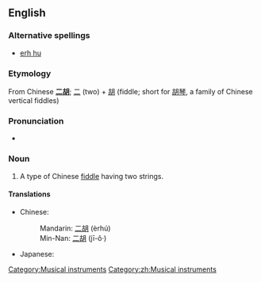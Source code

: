 {{wikipedia}}
==English==

===Alternative spellings===
* [[erh hu]]

===Etymology===
From Chinese '''[[二胡]]'''; [[二]] (two) + [[胡]] (fiddle; short for [[胡琴]], a family of Chinese vertical fiddles)

===Pronunciation===
* {{IPA|/ˈɜːhuː/}}

===Noun===
{{en-noun|erhu}}

# A type of Chinese [[fiddle]] having two strings.

====Translations====
{{top}}
* Chinese:
*: Mandarin: [[二胡]] (èrhú)
*: Min-Nan: [[二胡]] (jī-ô·)
* Japanese: {{t|ja|二胡|tr=niko}}
{{bottom}}

[[Category:Musical instruments]]
[[Category:zh:Musical instruments]]